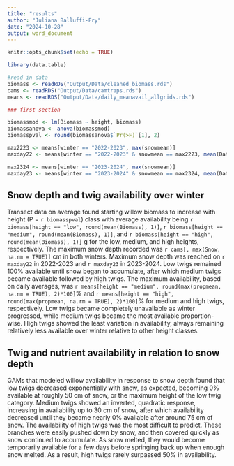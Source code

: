 ```yaml
---
title: "results"
author: "Juliana Balluffi-Fry"
date: "2024-10-28"
output: word_document
---
```


```r
knitr::opts_chunk$set(echo = TRUE)

library(data.table)

#read in data 
biomass <- readRDS("Output/Data/cleaned_biomass.rds")
cams <- readRDS("Output/Data/camtraps.rds")
means <- readRDS("Output/Data/daily_meanavail_allgrids.rds")

### first section 

biomassmod <- lm(Biomass ~ height, biomass)
biomassanova <- anova(biomassmod)
biomasspval <- round(biomassanova$`Pr(>F)`[1], 2)

max2223 <- means[winter == "2022-2023", max(snowmean)]
maxday22 <- means[winter == "2022-2023" & snowmean == max2223, mean(Date)]

max2324 <- means[winter == "2023-2024", max(snowmean)]
maxday23 <- means[winter == "2023-2024" & snowmean == max2324, mean(Date)]

```


## Snow depth and twig availability over winter

Transect data on average found starting willow biomass to increase with height (P = `r biomasspval`) class with average availability being `r biomass[height == "low", round(mean(Biomass), 1)]`, `r biomass[height == "medium", round(mean(Biomass), 1)]`, and `r biomass[height == "high", round(mean(Biomass), 1)]` g for the low, medium, and high heights, respectively. The maximum snow depth recorded was `r cams[, max(Snow, na.rm = TRUE)]` cm in both winters. Maximum snow depth was reached on `r maxday22` in 2022-2023 and `r maxday23` in 2023-2024. Low twigs remained 100% available until snow began to accumulate, after which medium twigs became available followed by high twigs. The maximum availability, based on daily averages, was `r means[height == "medium", round(max(propmean, na.rm = TRUE), 2)*100]`% and `r means[height == "high", round(max(propmean, na.rm = TRUE), 2)*100]`% for medium and high twigs, respectively. Low twigs became completely unavailable as winter progressed, while medium twigs became the most available proportion-wise. High twigs showed the least variation in availability, always remaining relatively less available over winter relative to other height classes.


## Twig and nutrient availability in relation to snow depth

GAMs that modeled willow availability in response to snow depth found that low twigs decreased exponentially with snow, as expected, becoming 0% available at roughly 50 cm of snow, or the maximum height of the low twig category. Medium twigs showed an inverted, quadratic response, increasing in availability up to 30 cm of snow, after which availability decreased until they became nearly 0% available after around 75 cm of snow. The availability of high twigs was the most difficult to predict. These branches were easily pushed down by snow, and then covered quickly as snow continued to accumulate. As snow melted, they would become temporarily available for a few days before springing back up when enough snow melted. As a result, high twigs rarely surpassed 50% in availability.